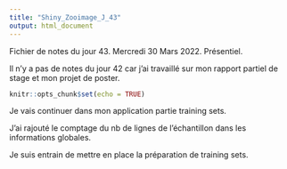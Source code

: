 ```yaml
---
title: "Shiny_Zooimage_J_43"
output: html_document
---
```


Fichier de notes du jour 43.    Mercredi 30 Mars 2022.    Présentiel.

Il n'y a pas de notes du jour 42 car j'ai travaillé sur mon rapport partiel de stage et mon projet de poster.

```r
knitr::opts_chunk$set(echo = TRUE)
```

Je vais continuer dans mon application partie training sets.

J'ai rajouté le comptage du nb de lignes de l'échantillon dans les informations globales.

Je suis entrain de mettre en place la préparation de training sets.